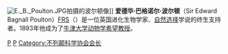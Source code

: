 [[Image:E._B._Poulton.JPG|thumb]]拍摄的波尔顿像]]
'''爱德华·巴格诺尔·波尔顿'''（Sir Edward Bagnall Poulton）[[皇家学会院士|FRS]]（{{bd|1856年|1月27日|1943年|11月20日}}）是一位英国进化生物学家、[[自然选择|自然选择]]学说的终生支持者。1893年他成为了[[牛津大学|牛津大学]][[动物学希望教授|动物学希望教授]]。

{{Authority control}}
[[Category:英国生物学家|P]]
[[Category:英國皇家學會院士|P]]
[[Category:不列颠科学协会会长|Category:不列颠科学协会会长]]